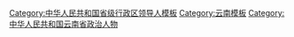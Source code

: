 {{Navbox
|name = 云南省领导人
|title = [[云南省]]现任省部级官员
|state = {{{state<includeonly>|collapsed</includeonly>}}}
|bodyclass = hlist
|groupstyle = text-align: center;

|group1 = [[File:Danghui.svg|20px]] [[中国共产党]]
|list1 =
{{Navbox |child |groupstyle = text-align: center; 
|group1 = [[中国共产党云南省委员会|云南省委]]<br /><small>第十一届</small>
|list1 =
{{Navbox |child |groupstyle = text-align: center; |groupwidth = 5.5em
|group1 = 书记★
|list1 = [[王宁 (1961年)|王宁]] <small>(中央候补委员)</small>
|group2 = 2 副书记☆
|list2 = 
# [[王予波]]
# [[石玉钢]] <small>(专职副书记)</small>
|group3 = 10 常委☆
|list3 =
# [[杨宁 (1963年)|杨宁]] <small>(中央候补委员、省委统战部长、省委教育工委书记)</small>
# [[冯志礼]] <small>(中央纪委委员)</small>
# [[刘洪建]] <small>(昆明市委书记)</small>
# [[李刚 (1965年)|李刚]] <small>(省委组织部长)</small>
# [[杨亚林]] <small>(省委政法委书记)</small> 
# [[邱江]] <small>(省委秘书长)</small> 
# [[刘非 (1969年)|刘非]]
# [[李石松]] <small>(曲靖市委书记)</small>
# [[曾艳]] <small>(省委宣传部长)</small>
# [[鲁传刚]] <small>(省军区司令员)</small>
}}

|group2 = [[中国共产党云南省纪律检查委员会|云南省纪委]]<br /><small>第十一届</small>
|list2 =
{{Navbox |child |groupstyle = text-align: center; |groupwidth = 5.5em
|group1 = 书记☆
|list1 = [[冯志礼]] <small>(中央纪委委员)</small>
}}
}}

|group2 = {{中华人民共和国国徽|20}} [[云南省人民政府|云南省政府]]
|list2 = 
{{Navbox |child |groupwidth = 5.5em
|group1 = [[云南行政长官列表|省长]]★
|list1 = [[王予波]]
|group2 = 7 副省长☆
|list2 =
# [[刘非 (1969年)|刘非]] <small>(常务副省长)</small>
# [[王显刚]]
# [[任军号]] <small>(省公安厅长)</small>
# [[和良辉]]
# [[李玛琳]] <small>(民进籍)</small>
# [[张治礼]]
# [[杨斌 (1966年)|杨斌]]
}}

|group3 = {{中华人民共和国国徽|20}} [[云南省人民代表大会常务委员会|云南省人大<br />常委会]]<br /><small>第十三届</small>
|list3 =
{{Navbox |child |groupwidth = 5.5em
|group1 = 主任★
|list1 = [[王宁 (1961年)|王宁]] <small>(中央候补委员)</small>
|group2 = {{nowrap begin}}10 副主任☆{{nowrap end}}
|list2 =
# [[李小三]]
# [[宗国英]]
# [[李文荣]]
# [[杨保建]] <small>(全国政协常委，民革籍)</small>
# [[李培]]
# [[王树芬]]
# [[纳杰]]
# [[杨福生]] <small>(全国政协常委)</small>
# [[张太原]]
# [[罗红江]] <small>(中央候补委员)</small>
}}

|group4 = [[File:Charter of the Chinese People's Political Consultative Conference (CPPCC) logo.svg|20px]] [[中国人民政治协商会议云南省委员会|云南省政协]]<br /><small>第十二届</small>
|list4 =
{{Navbox |child |groupwidth = 5.5em
|group1 = 主席★
|list1 = [[李江 (1958年)|李江]]
|group2 = 12 副主席☆
|list2 =
# [[赵金]]
# [[程连元]] <small>(中央候补委员)</small>
# [[杨嘉武]]
# [[高峰 (1963年)|高峰]] <small>(全国政协常委，民建籍)</small>
# [[喻顶成]] <small>(无党派)</small>
# [[李正阳]]
# [[陈玉侯]]
# [[徐彬 (1963年)|徐彬]] <small>(民盟籍)</small>
# [[何波 (1961年)|何波]] <small>(无党派)</small>
# [[董华]]
# [[童志云]]
# [[李學林 (政治人物)|李学林]] <small>(九三学社籍)</small>
}}

|group5 = {{中华人民共和国国徽|20}} [[云南省监察委员会|云南省监察委]]
|list5 =
{{Navbox |child |groupwidth = 5.5em
|group1 = 主任☆
|list1 = [[冯志礼]] <small>(中央纪委委员)</small>
}}

|group6 = [[File:Supreme People's Court of P.R.China's badge.svg|20px]] [[云南省高级人民法院|云南省高院]]
|list6 =
{{Navbox |child |groupwidth = 5.5em
|group1 = 院长☆
|list1 = [[侯建军]]
}}

|group7 = [[File:Supreme People's Procuratorate of P.R.China's badge .svg|20px]] [[云南省人民检察院|云南省检察院]]
|list7 =
{{Navbox |child |groupwidth = 5.5em
|group1 = 检察长☆
|list1 = [[王光辉 (1967年)|王光辉]]
}}

|belowstyle = text-align: left;
|below = “★/☆”表示[[省部级正职]]/[[省部级副职|副职]][[中华人民共和国公务员|公务员]]（特殊界别人士或除外），参见[[中华人民共和国公务员#行政级别|中国公务员级别]]。
{{中华人民共和国省级行政区现任领导人模板索引}}
}}<noinclude>
{{collapsible option}}
[[Category:中华人民共和国省级行政区领导人模板]]
[[Category:云南模板]]
[[Category:中华人民共和国云南省政治人物]]
</noinclude>